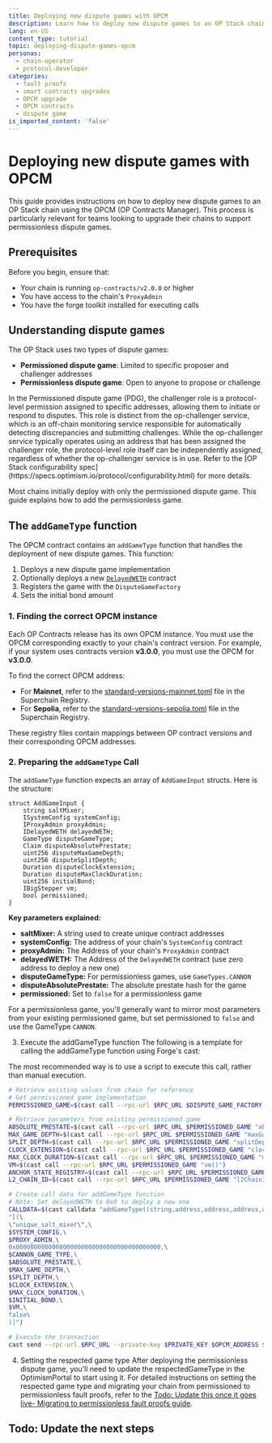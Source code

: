 ```yaml
---
title: Deploying new dispute games with OPCM
description: Learn how to deploy new dispute games to an OP Stack chain using OPCM
lang: en-US
content_type: tutorial
topic: deploying-dispute-games-opcm
personas:
  - chain-operator
  - protocol-developer
categories:
  - fault proofs
  - smart contracts upgrades
  - OPCM upgrade
  - OPCM contracts
  - dispute game
is_imported_content: 'false'
---
```



# Deploying new dispute games with OPCM

This guide provides instructions on how to deploy new dispute games to an OP Stack chain using the OPCM (OP Contracts Manager). This process is particularly relevant for teams looking to upgrade their chains to support permissionless dispute games.

## Prerequisites

Before you begin, ensure that:

*   Your chain is running `op-contracts/v2.0.0` or higher
*   You have access to the chain's `ProxyAdmin`
*   You have the forge toolkit installed for executing calls

## Understanding dispute games

The OP Stack uses two types of dispute games:

*   **Permissioned dispute game**: Limited to specific proposer and challenger addresses
*   **Permissionless dispute game**: Open to anyone to propose or challenge

<Callout type="warning">
  In the Permissioned dispute game (PDG), the challenger role is a protocol-level permission assigned to specific addresses, allowing them to initiate or respond to disputes. This role is distinct from the op-challenger service, which is an off-chain monitoring service responsible for automatically detecting discrepancies and submitting challenges.
  While the op-challenger service typically operates using an address that has been assigned the challenger role, the protocol-level role itself can be independently assigned, regardless of whether the op-challenger service is in use.
  Refer to the [OP Stack configurability spec](https://specs.optimism.io/protocol/configurability.html) for more details.
</Callout>

Most chains initially deploy with only the permissioned dispute game. This guide explains how to add the permissionless game.

## The `addGameType` function

The OPCM contract contains an `addGameType` function that handles the deployment of new dispute games. This function:

1.  Deploys a new dispute game implementation
2.  Optionally deploys a new [`DelayedWETH`](https://github.com/ethereum-optimism/optimism/blob/6dc586d551f55b2b3a607cfcca9d3d272dec84d7/packages/contracts-bedrock/src/dispute/DelayedWETH.sol) contract
3.  Registers the game with the `DisputeGameFactory`
4.  Sets the initial bond amount

### 1. Finding the correct OPCM instance

Each OP Contracts release has its own OPCM instance. You must use the OPCM corresponding exactly to your chain's contract version. For example, if your system uses contracts version **v3.0.0**, you must use the OPCM for **v3.0.0**.

To find the correct OPCM address:

*   For **Mainnet**, refer to the [standard-versions-mainnet.toml](https://github.com/ethereum-optimism/superchain-registry/blob/main/validation/standard/standard-versions-mainnet.toml) file in the Superchain Registry.
*   For **Sepolia**, refer to the [standard-versions-sepolia.toml](https://github.com/ethereum-optimism/superchain-registry/blob/main/validation/standard/standard-versions-sepolia.toml) file in the Superchain Registry.

These registry files contain mappings between OP contract versions and their corresponding OPCM addresses.

### 2. Preparing the `addGameType` Call

The `addGameType` function expects an array of `AddGameInput` structs. Here is the structure:

```solidity
struct AddGameInput {
    string saltMixer;
    ISystemConfig systemConfig;
    IProxyAdmin proxyAdmin;
    IDelayedWETH delayedWETH;
    GameType disputeGameType;
    Claim disputeAbsolutePrestate;
    uint256 disputeMaxGameDepth;
    uint256 disputeSplitDepth;
    Duration disputeClockExtension;
    Duration disputeMaxClockDuration;
    uint256 initialBond;
    IBigStepper vm;
    bool permissioned;
}
```

**Key parameters explained:**

*   **saltMixer:** A string used to create unique contract addresses
*   **systemConfig:** The address of your chain's `SystemConfig` contract
*   **proxyAdmin:** The Address of your chain's `ProxyAdmin` contract
*   **delayedWETH:** The Address of the `DelayedWETH` contract (use zero address to deploy a new one)
*   **disputeGameType:** For permissionless games, use `GameTypes.CANNON`
*   **disputeAbsolutePrestate:** The absolute prestate hash for the game
*   **permissioned:** Set to `false` for a permissionless game

For a permissionless game, you'll generally want to mirror most parameters from your existing permissioned game, but set permissioned to `false` and use the GameType `CANNON`.

3.  Execute the addGameType function
    The following is a template for calling the addGameType function using Forge's cast:

<Callout type="info">
  The most recommended way is to use a script to execute this call, rather than manual execution.
</Callout>

```bash
# Retrieve existing values from chain for reference
# Get permissioned game implementation
PERMISSIONED_GAME=$(cast call --rpc-url $RPC_URL $DISPUTE_GAME_FACTORY "gameImpls(uint32)" $PERMISSIONED_GAME_TYPE)

# Retrieve parameters from existing permissioned game
ABSOLUTE_PRESTATE=$(cast call --rpc-url $RPC_URL $PERMISSIONED_GAME "absolutePrestate()")
MAX_GAME_DEPTH=$(cast call --rpc-url $RPC_URL $PERMISSIONED_GAME "maxGameDepth()")
SPLIT_DEPTH=$(cast call --rpc-url $RPC_URL $PERMISSIONED_GAME "splitDepth()")
CLOCK_EXTENSION=$(cast call --rpc-url $RPC_URL $PERMISSIONED_GAME "clockExtension()")
MAX_CLOCK_DURATION=$(cast call --rpc-url $RPC_URL $PERMISSIONED_GAME "maxClockDuration()")
VM=$(cast call --rpc-url $RPC_URL $PERMISSIONED_GAME "vm()")
ANCHOR_STATE_REGISTRY=$(cast call --rpc-url $RPC_URL $PERMISSIONED_GAME "anchorStateRegistry()")
L2_CHAIN_ID=$(cast call --rpc-url $RPC_URL $PERMISSIONED_GAME "l2ChainId()")

# Create call data for addGameType function
# Note: Set delayedWETH to 0x0 to deploy a new one
CALLDATA=$(cast calldata "addGameType((string,address,address,address,uint32,bytes32,uint256,uint256,uint64,uint64,uint256,address,bool)[])" \
"[(\
\"unique_salt_mixer\",\
$SYSTEM_CONFIG,\
$PROXY_ADMIN,\
0x0000000000000000000000000000000000000000,\
$CANNON_GAME_TYPE,\
$ABSOLUTE_PRESTATE,\
$MAX_GAME_DEPTH,\
$SPLIT_DEPTH,\
$CLOCK_EXTENSION,\
$MAX_CLOCK_DURATION,\
$INITIAL_BOND,\
$VM,\
false\
)]")

# Execute the transaction
cast send --rpc-url $RPC_URL --private-key $PRIVATE_KEY $OPCM_ADDRESS $CALLDATA
```

4.  Setting the respected game type
    After deploying the permissionless dispute game, you'll need to update the respectedGameType in the OptimismPortal to start using it.
    For detailed instructions on setting the respected game type and migrating your chain from permissioned to permissionless fault proofs, refer to the [Todo: Update this once it goes live- Migrating to permissionless fault proofs guide](https://deploy-preview-1539--docs-optimism.netlify.app/operators/chain-operators/tutorials/migrating-permissionless).

## Todo: Update the next steps
